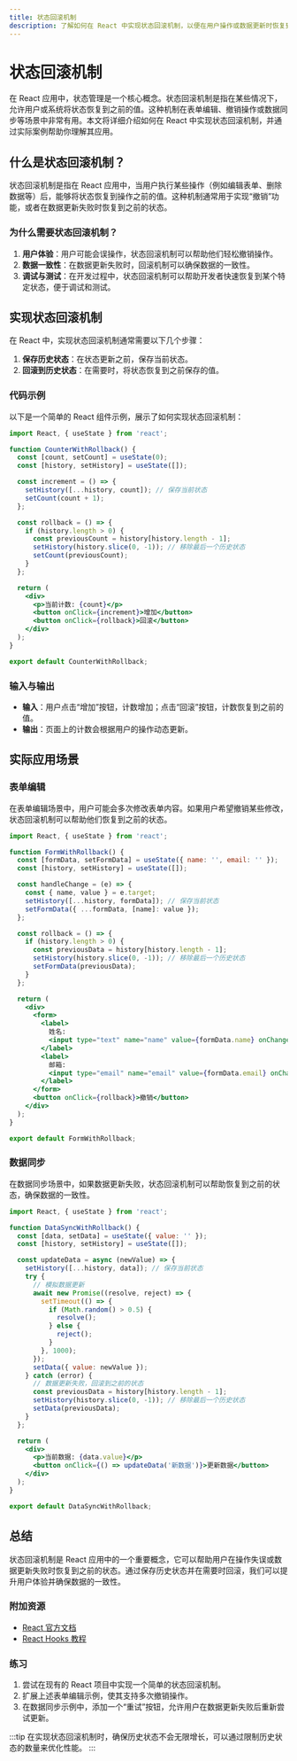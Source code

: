 ```yaml
---
title: 状态回滚机制
description: 了解如何在 React 中实现状态回滚机制，以便在用户操作或数据更新时恢复到之前的状态。
---
```


# 状态回滚机制

在 React 应用中，状态管理是一个核心概念。状态回滚机制是指在某些情况下，允许用户或系统将状态恢复到之前的值。这种机制在表单编辑、撤销操作或数据同步等场景中非常有用。本文将详细介绍如何在 React 中实现状态回滚机制，并通过实际案例帮助你理解其应用。

## 什么是状态回滚机制？

状态回滚机制是指在 React 应用中，当用户执行某些操作（例如编辑表单、删除数据等）后，能够将状态恢复到操作之前的值。这种机制通常用于实现“撤销”功能，或者在数据更新失败时恢复到之前的状态。

### 为什么需要状态回滚机制？

1. **用户体验**：用户可能会误操作，状态回滚机制可以帮助他们轻松撤销操作。
2. **数据一致性**：在数据更新失败时，回滚机制可以确保数据的一致性。
3. **调试与测试**：在开发过程中，状态回滚机制可以帮助开发者快速恢复到某个特定状态，便于调试和测试。

## 实现状态回滚机制

在 React 中，实现状态回滚机制通常需要以下几个步骤：

1. **保存历史状态**：在状态更新之前，保存当前状态。
2. **回滚到历史状态**：在需要时，将状态恢复到之前保存的值。

### 代码示例

以下是一个简单的 React 组件示例，展示了如何实现状态回滚机制：

```jsx
import React, { useState } from 'react';

function CounterWithRollback() {
  const [count, setCount] = useState(0);
  const [history, setHistory] = useState([]);

  const increment = () => {
    setHistory([...history, count]); // 保存当前状态
    setCount(count + 1);
  };

  const rollback = () => {
    if (history.length > 0) {
      const previousCount = history[history.length - 1];
      setHistory(history.slice(0, -1)); // 移除最后一个历史状态
      setCount(previousCount);
    }
  };

  return (
    <div>
      <p>当前计数: {count}</p>
      <button onClick={increment}>增加</button>
      <button onClick={rollback}>回滚</button>
    </div>
  );
}

export default CounterWithRollback;
```

### 输入与输出

- **输入**：用户点击“增加”按钮，计数增加；点击“回滚”按钮，计数恢复到之前的值。
- **输出**：页面上的计数会根据用户的操作动态更新。

## 实际应用场景

### 表单编辑

在表单编辑场景中，用户可能会多次修改表单内容。如果用户希望撤销某些修改，状态回滚机制可以帮助他们恢复到之前的状态。

```jsx
import React, { useState } from 'react';

function FormWithRollback() {
  const [formData, setFormData] = useState({ name: '', email: '' });
  const [history, setHistory] = useState([]);

  const handleChange = (e) => {
    const { name, value } = e.target;
    setHistory([...history, formData]); // 保存当前状态
    setFormData({ ...formData, [name]: value });
  };

  const rollback = () => {
    if (history.length > 0) {
      const previousData = history[history.length - 1];
      setHistory(history.slice(0, -1)); // 移除最后一个历史状态
      setFormData(previousData);
    }
  };

  return (
    <div>
      <form>
        <label>
          姓名:
          <input type="text" name="name" value={formData.name} onChange={handleChange} />
        </label>
        <label>
          邮箱:
          <input type="email" name="email" value={formData.email} onChange={handleChange} />
        </label>
      </form>
      <button onClick={rollback}>撤销</button>
    </div>
  );
}

export default FormWithRollback;
```

### 数据同步

在数据同步场景中，如果数据更新失败，状态回滚机制可以帮助恢复到之前的状态，确保数据的一致性。

```jsx
import React, { useState } from 'react';

function DataSyncWithRollback() {
  const [data, setData] = useState({ value: '' });
  const [history, setHistory] = useState([]);

  const updateData = async (newValue) => {
    setHistory([...history, data]); // 保存当前状态
    try {
      // 模拟数据更新
      await new Promise((resolve, reject) => {
        setTimeout(() => {
          if (Math.random() > 0.5) {
            resolve();
          } else {
            reject();
          }
        }, 1000);
      });
      setData({ value: newValue });
    } catch (error) {
      // 数据更新失败，回滚到之前的状态
      const previousData = history[history.length - 1];
      setHistory(history.slice(0, -1)); // 移除最后一个历史状态
      setData(previousData);
    }
  };

  return (
    <div>
      <p>当前数据: {data.value}</p>
      <button onClick={() => updateData('新数据')}>更新数据</button>
    </div>
  );
}

export default DataSyncWithRollback;
```

## 总结

状态回滚机制是 React 应用中的一个重要概念，它可以帮助用户在操作失误或数据更新失败时恢复到之前的状态。通过保存历史状态并在需要时回滚，我们可以提升用户体验并确保数据的一致性。

### 附加资源

- [React 官方文档](https://reactjs.org/docs/getting-started.html)
- [React Hooks 教程](https://reactjs.org/docs/hooks-intro.html)

### 练习

1. 尝试在现有的 React 项目中实现一个简单的状态回滚机制。
2. 扩展上述表单编辑示例，使其支持多次撤销操作。
3. 在数据同步示例中，添加一个“重试”按钮，允许用户在数据更新失败后重新尝试更新。

:::tip
在实现状态回滚机制时，确保历史状态不会无限增长，可以通过限制历史状态的数量来优化性能。
:::